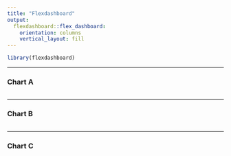 ```yaml
---
title: "Flexdashboard"
output: 
  flexdashboard::flex_dashboard:
    orientation: columns
    vertical_layout: fill
---
```


```r
library(flexdashboard)
```

-----------------------------------------------------------------------

### Chart A

```r

```

-----------------------------------------------------------------------

### Chart B

```r

```

-----------------------------------------------------------------------

### Chart C

```r

```